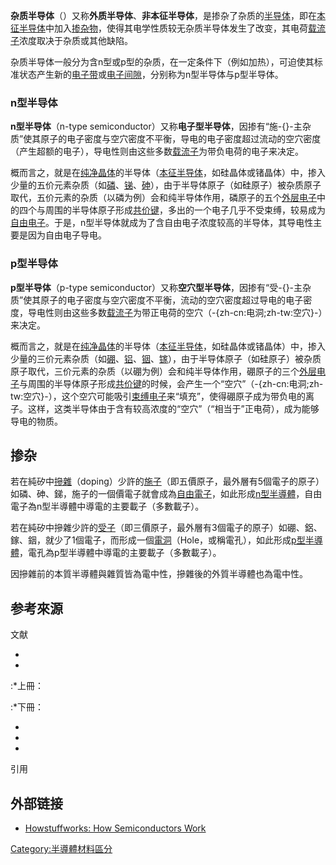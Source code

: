 {{NoteTA
|G1=Electronics
|G2=Physics
}}
'''杂质半导体'''（{{lang-en|extrinsic semiconductor}}）又称'''外质半导体'''、'''非本征半导体'''，是掺杂了杂质的[[半导体|半导体]]，即在[[本征半导体|本征半导体]]中加入[[掺杂_(半导体)|掺杂物]]，使得其电学性质较无杂质半导体发生了改变，其电荷[[载流子|载流子]]浓度取决于杂质或其他缺陷。

杂质半导体一般分为含n型或p型的杂质，在一定条件下（例如加热），可迫使其标准状态产生新的[[电子带|电子带]]或[[电子间隙|电子间隙]]，分别称为n型半导体与p型半导体。

=== n型半导体 ===
{{See also|半导体}}
'''n型半导体'''（n-type semiconductor）又称'''电子型半导体'''，因掺有“施-{}-主杂质”使其原子的电子密度与空穴密度不平衡，导电的电子密度超过流动的空穴密度（产生超额的电子），导电性则由这些多数[[载流子|载流子]]为带负电荷的电子来决定。

概而言之，就是在[[晶体#晶体纯净度|纯净晶体]]的半导体（[[本征半导体|本征半导体]]，如硅晶体或锗晶体）中，掺入少量的五价元素杂质（如[[磷|磷]]、[[锑|锑]]、[[砷|砷]]），由于半导体原子（如硅原子）被杂质原子取代，五价元素的杂质（以磷为例）会和纯半导体作用，磷原子的五个[[外层电子|外层电子]]中的四个与周围的半导体原子形成[[共价键|共价键]]，多出的一个电子几乎不受束缚，较易成为[[自由电子|自由电子]]。于是，n型半导体就成为了含自由电子浓度较高的半导体，其导电性主要是因为自由电子导电。

=== p型半导体 ===
{{See also|半导体}}
'''p型半导体'''（p-type semiconductor）又称'''空穴型半导体'''，因掺有“受-{}-主杂质”使其原子的电子密度与空穴密度不平衡，流动的空穴密度超过导电的电子密度，导电性则由这些多数[[载流子|载流子]]为带正电荷的空穴（-{zh-cn:电洞;zh-tw:空穴}-）来决定。

概而言之，就是在[[晶体#晶体纯净度|纯净晶体]]的半导体（[[本征半导体|本征半导体]]，如硅晶体或锗晶体）中，掺入少量的三价元素杂质（如[[硼|硼]]、[[铝|铝]]、[[铟|铟]]、[[镓|镓]]），由于半导体原子（如硅原子）被杂质原子取代，三价元素的杂质（以硼为例）会和纯半导体作用，硼原子的三个[[外层电子|外层电子]]与周围的半导体原子形成[[共价键|共价键]]的时候，会产生一个“空穴”（-{zh-cn:电洞;zh-tw:空穴}-），这个空穴可能吸引[[束缚电子|束缚电子]]来“填充”，使得硼原子成为带负电的离子。这样，这类半导体由于含有较高浓度的“空穴”（“相当于”正电荷），成为能够导电的物质。

==掺杂==
若在純矽中[[摻雜|摻雜]]（doping）少許的[[施主_(半导体)|施子]]（即五價原子，最外層有5個電子的原子）如磷、砷、銻，施子的一個價電子就會成為[[自由電子|自由電子]]，如此形成[[n型半導體|n型半導體]]，自由電子為n型半導體中導電的主要載子（多數載子）。

若在純矽中摻雜少許的[[受体_(物理学)|受子]]（即三價原子，最外層有3個電子的原子）如硼、鋁、鎵、銦，就少了1個電子，而形成一個[[電洞|電洞]]（Hole，或稱電孔），如此形成[[p型半導體|p型半導體]]，電孔為p型半導體中導電的主要載子（多數載子）。

因摻雜前的本質半導體與雜質皆為電中性，摻雜後的外質半導體也為電中性。
== 参考來源 ==
;文献
* {{cite book|last=Muller|first=Richard S.|coauthors=Theodore I. Kamins|title=Device Electronics for Integrated Circuits |url=https://archive.org/details/deviceelectronic00mull|edition= 2d|year= 1986|publisher= Wiley|location= New York|id= ISBN 978-0-471-88758-4}}
* {{cite book | author1link=施敏| author1=Sze, Simon M. | title=Physics of Semiconductor Devices（2nd ed.）| publisher=John Wiley and Sons（WIE）| year=1981| id=ISBN 978-0-471-05661-4}}
:*上冊：{{clref|施敏|2008|ref= {{cite isbn|9789868439511|ref=harv|noedit}}}}
:*下冊：{{clref|施敏|2009|ref= {{cite isbn|9789868439542|ref=harv|noedit}}}}
* {{cite book | author=Turley, Jim | title=The Essential Guide to Semiconductors | publisher=Prentice Hall PTR | year=2002 | id=ISBN 978-0-13-046404-0}}
* {{cite book | author=Yu, Peter Y.; Cardona, Manuel | title=Fundamentals of Semiconductors : Physics and Materials Properties | publisher=Springer  | year=2004 | id=ISBN 978-3-540-41323-3}}
*{{cite book | author=Neamen, Donald A.| title=Semiconductor Physics and Devices:  Basic Principles (3rd ed.) | publisher=McGraw-Hill Higher Education  | year=2003 | id=ISBN 0-07-232107-5}}

;引用
{{reflist}}

== 外部链接 ==
* [http://science.howstuffworks.com/diode.htm Howstuffworks:  How Semiconductors Work] {{Wayback|url=http://science.howstuffworks.com/diode.htm |date=20080705171905 }}

{{半导体物理学}}
{{Authority control}}

[[Category:半導體材料區分|Category:半導體材料區分]]